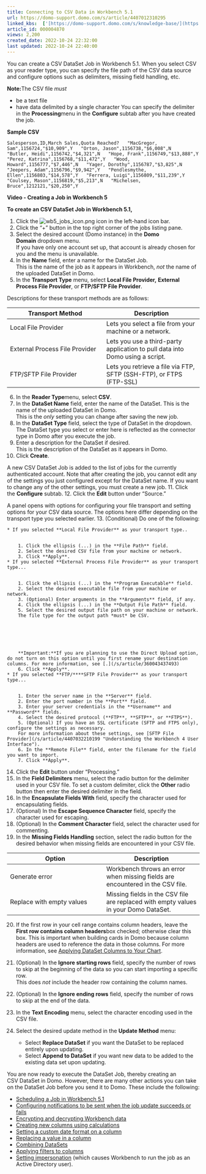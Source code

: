 ```yaml
---
title: Connecting to CSV Data in Workbench 5.1
url: https://domo-support.domo.com/s/article/4407012310295
linked_kbs:  ['[https://domo-support.domo.com/s/knowledge-base/](https://domo-support.domo.com/s/knowledge-base/)', '[https://domo-support.domo.com/s/](https://domo-support.domo.com/s/)', '[https://domo-support.domo.com/s/topic/0TO5w000000ZammGAC](https://domo-support.domo.com/s/topic/0TO5w000000ZammGAC)', '[https://domo-support.domo.com/s/topic/0TO5w000000ZaoPGAS](https://domo-support.domo.com/s/topic/0TO5w000000ZaoPGAS)', '[https://domo-support.domo.com/s/topic/0TO5w000000ZapUGAS](https://domo-support.domo.com/s/topic/0TO5w000000ZapUGAS)', '[https://domo-support.domo.com/s/article/360043437493](https://domo-support.domo.com/s/article/360043437493)', '[https://domo-support.domo.com/s/article/4407032210199](https://domo-support.domo.com/s/article/4407032210199)', '[https://domo-support.domo.com/s/article/360043428713](https://domo-support.domo.com/s/article/360043428713)', '[https://domo-support.domo.com/s/article/4404246789783](https://domo-support.domo.com/s/article/4404246789783)', '[https://domo-support.domo.com/s/article/4407013819671](https://domo-support.domo.com/s/article/4407013819671)', '[https://domo-support.domo.com/s/article/4407021587735](https://domo-support.domo.com/s/article/4407021587735)', '[https://domo-support.domo.com/s/article/4407012982295](https://domo-support.domo.com/s/article/4407012982295)', '[https://domo-support.domo.com/s/article/4407013674519](https://domo-support.domo.com/s/article/4407013674519)', '[https://domo-support.domo.com/s/article/4407022083351](https://domo-support.domo.com/s/article/4407022083351)', '[https://domo-support.domo.com/s/article/4407019431831](https://domo-support.domo.com/s/article/4407019431831)', '[https://domo-support.domo.com/s/article/4407013084439](https://domo-support.domo.com/s/article/4407013084439)', '[https://domo-support.domo.com/s/article/4407033576471](https://domo-support.domo.com/s/article/4407033576471)', '[https://domo-support.domo.com/s/article/4407012310295](https://domo-support.domo.com/s/article/4407012310295)', '[https://domo-support.domo.com/s/topic/0TO5w000000ZapUGAS/workbench-51](https://domo-support.domo.com/s/topic/0TO5w000000ZapUGAS/workbench-51)', '[https://domo-support.domo.com/s/article/360043429933](https://domo-support.domo.com/s/article/360043429933)', '[https://domo-support.domo.com/s/article/360043429953](https://domo-support.domo.com/s/article/360043429953)', '[https://domo-support.domo.com/s/article/360042925494](https://domo-support.domo.com/s/article/360042925494)', '[https://domo-support.domo.com/s/article/4408174643607](https://domo-support.domo.com/s/article/4408174643607)', '[https://domo-support.domo.com/s/article/360043429913](https://domo-support.domo.com/s/article/360043429913)', '[https://domo-support.domo.com/s/login/](https://domo-support.domo.com/s/login/)']
article_id: 000004870
views: 2,200
created_date: 2022-10-24 22:32:00
last updated: 2022-10-24 22:40:00
---
```




You can create a CSV DataSet Job in Workbench 5.1. When you select CSV as your reader type, you can specify the file path of the CSV data source and configure options such as delimiters, missing field handling, etc.




 


**Note:**The CSV file *must*


* be a text file
* have data delimited by a single character You can specify the delimiter in the **Processing**menu in the **Configure** subtab after you have created the job.






**Sample CSV**


`Salesperson,ID,March Sales,Quota Reached?  
"MacGregor, Sam",1156724,"$10,909",Y  
"Orton, Jason",1156738,"$6,008",N  
"Butler, Heidi",1156742,"$4,321",N  
"Hope, Frank",1156749,"$13,888",Y  
"Perez, Katrina",1156768,"$11,472",Y  
"Wood, Howard",1156777,"$7,446",N  
"Yager, Dorothy",1156787,"$3,825",N  
"Jeepers, Adam",1156796,"$9,942",Y  
"Pendlesmythe, Ellen",1156803,"$14,578",Y  
"Ferrera, Luigi",1156809,"$11,239",Y  
"Coulsey, Mason",1156819,"$5,213",N  
"Michelsen, Bruce",1212121,"$20,250",Y`


**Video - Creating a Job in Workbench 5**


    


**To create an CSV DataSet Job in Workbench 5.1,**


1. Click the ![wb5_jobs_icon.png](wb5_jobs_icon.png) icon in the left-hand icon bar.
2. Click the "+" button in the top right corner of the jobs listing pane.
3. Select the desired account (Domo instance) in the **Domo Domain** dropdown menu.  
If you have only one account set up, that account is already chosen for you and the menu is unavailable.
4. In the **Name** field, enter a name for the DataSet Job.  
This is the name of the job as it appears in Workbench, *not* the name of the uploaded DataSet in Domo.
5. In the **Transport Type** menu, select **Local File Provider,** **External Process File Provider**, or **FTP/SFTP File Provider**.  
  
Descriptions for these transport methods are as follows:



| Transport Method | Description |
| --- | --- |
| Local File Provider | Lets you select a file from your machine or a network. |
| External Process File Provider  | Lets you use a third-party application to pull data into Domo using a script.  |
| FTP/SFTP File Provider | Lets you retrieve a file via FTP, SFTP (SSH-FTP), or FTPS (FTP-SSL) |
6. In the **Reader Type**menu, select **CSV**.
7. In the **DataSet Name** field, enter the name of the DataSet. This is the name of the uploaded DataSet in Domo.  
This is the *only* setting you can change after saving the new job.
8. In the **DataSet Type** field, select the type of DataSet in the dropdown.  
The DataSet type you select or enter here is reflected as the connector type in Domo after you execute the job.
9. Enter a description for the DataSet if desired.  
This is the description of the DataSet as it appears in Domo.
10. Click **Create**.  
  
A new CSV DataSet Job is added to the list of jobs for the currently authenticated account. Note that after creating the job, you cannot edit any of the settings you just configured except for the DataSet name. If you want to change any of the other settings, you must create a new job.
11. Click the **Configure** subtab.
12. Click the **Edit** button under "Source."  
  
A panel opens with options for configuring your file transport and setting options for your CSV data source. The options here differ depending on the transport type you selected earlier.
13. (Conditional) Do one of the following:


	* If you selected **Local File Provider** as your transport type..
	
	
		1. Click the ellipsis (...) in the **File Path** field.
		2. Select the desired CSV file from your machine or network.
		3. Click **Apply**.
	* If you selected **External Process File Provider** as your transport type...
	
	
		1. Click the ellipsis (...) in the **Program Executable** field.
		2. Select the desired executable file from your machine or network.
		3. (Optional) Enter arguments in the **Arguments** field, if any.
		4. Click the ellipsis (...) in the **Output File Path** field.
		5. Select the desired output file path on your machine or network.  
		The file type for the output path *must* be CSV.
		
		
		
		
		 
		
		**Important:**If you are planning to use the Direct Upload option, do not turn on this option until you first rename your destination columns. For more information, see [.](/s/article/360043437493)
		6. Click **Apply**.
	* If you selected **FTP/****SFTP File Provider** as your transport type...
	
	
		1. Enter the server name in the **Server** field.
		2. Enter the port number in the **Port** field.
		3. Enter your server credentials in the **Username** and **Password** fields.
		4. Select the desired protocol (**FTP**, **SFTP**, or **FTPS**).
		5. (Optional) If you have an SSL certificate (SFTP and FTPS only), configure the settings as necessary.  
		For more information about these settings, see [SFTP File Provider](/s/article/4407032210199 "Understanding the Workbench 4 User Interface").
		6. In the **Remote File** field, enter the filename for the field you want to import.
		7. Click **Apply**.
14. Click the **Edit** button under "Processing."
15. In the **Field Delimiters** menu, select the radio button for the delimiter used in your CSV file. To set a custom delimiter, click the **Other** radio button then enter the desired delimiter in the field.
16. In the **Encapsulate Fields With** field, specify the character used for encapsulating fields.
17. (Optional) In the **Escape Sequence Character** field, specify the character used for escaping.
18. (Optional) In the **Comment Character** field, select the character used for commenting.
19. In the **Missing Fields Handling** section, select the radio button for the desired behavior when missing fields are encountered in your CSV file.



| Option | Description |
| --- | --- |
| Generate error | Workbench throws an error when missing fields are encountered in the CSV file. |
| Replace with empty values  | Missing fields in the CSV file are replaced with empty values in your Domo DataSet.   |
20. If the first row in your cell range contains column headers, leave the **First row contains column headers**box checked; otherwise clear this box. This is important when building cards in Domo because column headers are used to reference the data in those columns. For more information, see [Applying DataSet Columns to Your Chart](/s/article/360043428713 "Applying DataSet Columns to Your Chart").
21. (Optional) In the **Ignore starting rows** field, specify the number of rows to skip at the beginning of the data so you can start importing a specific row.  
This does *not* include the header row containing the column names.
22. (Optional) In the **Ignore ending rows** field, specify the number of rows to skip at the end of the data.
23. In the **Text Encoding** menu, select the character encoding used in the CSV file.
24. Select the desired update method in the **Update Method** menu:


	* Select **Replace DataSet** if you want the DataSet to be replaced entirely upon updating.
	* Select **Append to DataSet** if you want new data to be added to the existing data set upon updating.


You are now ready to execute the DataSet Job, thereby creating an CSV DataSet in Domo. However, there are many other actions you can take on the DataSet Job before you send it to Domo. These include the following:


* [Scheduling a Job in Workbench 5.1](/s/article/4404246789783 "Scheduling a Job in Workbench 4")
* [Configuring notifications to be sent when the job update succeeds or fails](/s/article/4407013819671 "Setting Notifications in Workbench 4")
* [Encrypting and decrypting Workbench data](/s/article/4407021587735 "Encrypting and Decrypting Workbench 4 Data")
* [Creating new columns using calculations](/s/article/4407012982295 "Creating Columns in Workbench 4 Using Calculations")
* [Setting a custom date format on a column](/s/article/4407013674519 "Setting a Custom Date Format on a Column in Workbench 4")
* [Replacing a value in a column](/s/article/4407022083351 "Replacing a Column Value in Workbench 4")
* [Combining DataSets](/s/article/4407019431831 "Combining DataSets in Workbench 4")
* [Applying filters to columns](/s/article/4407013084439 "Filtering Columns in Workbench 4")
* [Setting impersonation](/s/article/4407033576471) (which causes Workbench to run the job as an Active Directory user).
